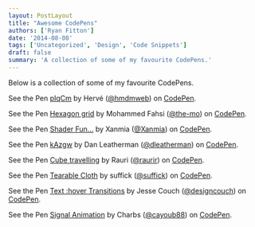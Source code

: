 ```yaml
---
layout: PostLayout
title: "Awesome CodePens"
authors: ['Ryan Fitton']
date: '2014-08-08'
tags: ['Uncategorized', 'Design', 'Code Snippets']
draft: false
summary: 'A collection of some of my favourite CodePens.' 
---
```


Below is a collection of some of my favourite CodePens.

See the Pen [pIqCm](http://codepen.io/hmdmweb/pen/pIqCm/) by Hervé ([\@hmdmweb](http://codepen.io/hmdmweb)) on [CodePen](http://codepen.io).

See the Pen [Hexagon grid](http://codepen.io/the-mo/pen/IEhbu/) by Mohammed Fahsi ([\@the-mo](http://codepen.io/the-mo)) on [CodePen](http://codepen.io).

See the Pen [Shader Fun...](http://codepen.io/Xanmia/pen/oqIip/) by Xanmia ([\@Xanmia](http://codepen.io/Xanmia)) on [CodePen](http://codepen.io).

See the Pen [kAzgw](http://codepen.io/dleatherman/pen/kAzgw/) by Dan Leatherman ([\@dleatherman](http://codepen.io/dleatherman)) on [CodePen](http://codepen.io).

See the Pen [Cube travelling](http://codepen.io/raurir/pen/IAtie/) by Rauri ([\@raurir](http://codepen.io/raurir)) on [CodePen](http://codepen.io).

See the Pen [Tearable Cloth](http://codepen.io/suffick/pen/KrAwx/) by suffick ([\@suffick](http://codepen.io/suffick)) on [CodePen](http://codepen.io).

See the Pen [Text :hover Transitions](http://codepen.io/designcouch/pen/GeuIF/) by Jesse Couch ([\@designcouch](http://codepen.io/designcouch)) on [CodePen](http://codepen.io).

See the Pen [Signal Animation](http://codepen.io/cayoub88/pen/DCemr/) by Charbs ([\@cayoub88](http://codepen.io/cayoub88)) on [CodePen](http://codepen.io).
